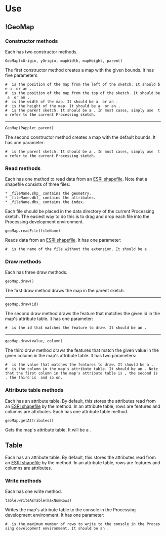 =Use=

==!GeoMap==

===Constructor methods===

Each {{{GeoMap}}} has two constructor methods.

<a name="constructor_bounds_parent">
<code language="processing">GeoMap(xOrigin, yOrigin, mapWidth, mapHeight, parent)</code>

The first constructor method creates a map with the given bounds. It has five parameters:

 # {{{xOrigin}}} is the position of the map from the left of the sketch. It should be a {{{float}}} or an {{{int}}}.
 # {{{yOrigin}}} is the position of the map from the top of the sketch. It should be a {{{float}}} or an {{{int}}}.
 # {{{mapWidth}}} is the width of the map. It should be a {{{float}}} or an {{{int}}}.
 # {{{mapHeight}}} is the height of the map. It should be a {{{float}}} or an {{{int}}}.
 # {{{parent}}} is the parent sketch. It should be a {{{PApplet}}}. In most cases, simply use {{{this}}} to refer to the current Processing sketch.

----
<a name="constructor_parent">
<code language="processing">GeoMap(PApplet parent)</code>

The second constructor method creates a map with the default bounds. It has one parameter:

 # {{{parent}}} is the parent sketch. It should be a {{{PApplet}}}. In most cases, simply use {{{this}}} to refer to the current Processing sketch.

===Read methods===

Each {{{GeoMap}}} has one method to read data from an [http://en.wikipedia.org/wiki/Shapefile ESRI shapefile]. Note that a shapefile consists of three files:

 * _fileName.shp_ contains the geometry.
 * _fileName.dbf_ contains the attributes.
 * _fileName.dbx_ contains the index.

Each file should be placed in the data directory of the current Processing sketch. The easiest way to do this is to drag and drop each file into the Processing development environment.

<code language="processing">geoMap.readFile(fileName)</code>

Reads data from an [http://en.wikipedia.org/wiki/Shapefile ESRI shapefile]. It has one parameter:

 # {{{fileName}}} is the name of the file without the extension. It should be a {{{String}}}.

===Draw methods===

Each {{{GeoMap}}} has three draw methods.

<code language="processing">geoMap.draw()</code>

The first draw method draws the map in the parent sketch.

----
<code language="processing">geoMap.draw(id)</code>

The second draw method draws the feature that matches the given id in the map's attribute table. It has one parameter:

 # {{{id}}} is the id that matches the feature to draw. It should be an {{{int}}}.

----
<code language="processing">geoMap.draw(value, column)</code>

The third draw method draws the features that match the given value in the given column in the map's attribute table. It has two parameters:

 # {{{value}}} is the value that matches the features to draw. It should be a {{{String}}}.
 # {{{column}}} is the column in the map's attribute table. It should be an {{{int}}}. Note that the first column in the map's attribute table is {{{0}}}, the second is {{{1}}}, the third is {{{2}}} and so on.

===Attribute table methods===

Each {{{GeoMap}}} has an attribute table. By default, this stores the attributes read from an [http://en.wikipedia.org/wiki/Shapefile ESRI shapefile] by the {{{geoMap.readFile()}}} method. In an attribute table, rows are features and columns are attributes. Each {{{GeoMap}}} has one attribute table method.

<code language="processing">geoMap.getAttributes()</code>

Gets the map's attribute table. It will be a {{{Table}}}.

==Table==

Each {{{GeoMap}}} has an attribute table. By default, this stores the attributes read from an [http://en.wikipedia.org/wiki/Shapefile ESRI shapefile] by the {{{geoMap.readFile()}}} method. In an attribute table, rows are features and columns are attributes.

===Write methods===

Each {{{Table}}} has one write method.

<code language="processing">table.writeAsTable(maxNumRows)</code>

Writes the map's attribute table to the console in the Processing development environment. It has one parameter:

 # {{{maxNumRows}}} is the maximum number of rows to write to the console in the Processing development environment. It should be an {{{int}}}.